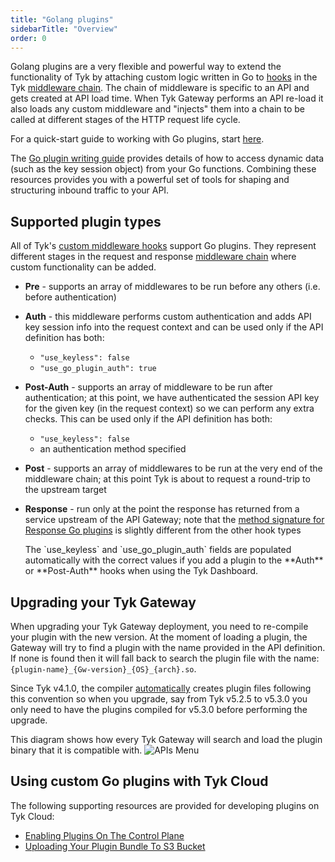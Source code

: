 ```yaml
---
title: "Golang plugins"
sidebarTitle: "Overview"
order: 0
---
```


Golang plugins are a very flexible and powerful way to extend the functionality of Tyk by attaching custom logic written in Go to [hooks](/5.5/plugins/plugin-types/plugintypes) in the Tyk [middleware chain](/5.5/concepts/middleware-execution-order).
The chain of middleware is specific to an API and gets created at API load time. When Tyk Gateway performs an API re-load it also loads any custom middleware and "injects" them into a chain to be called at different stages of the HTTP request life cycle.

For a quick-start guide to working with Go plugins, start [here](/5.5/plugins/tutorials/quick-starts/go/quickstart).

The [Go plugin writing guide](/5.5/product-stack/tyk-gateway/advanced-configurations/plugins/golang/writing-go-plugins) provides details of how to access dynamic data (such as the key session object) from your Go functions. Combining these resources provides you with a powerful set of tools for shaping and structuring inbound traffic to your API.

## Supported plugin types

All of Tyk's [custom middleware hooks](/5.5/plugins/plugin-types/plugintypes) support Go plugins. They represent different stages in the request and response [middleware chain](/5.5/concepts/middleware-execution-order) where custom functionality can be added.

- **Pre** - supports an array of middlewares to be run before any others (i.e. before authentication)
- **Auth** - this middleware performs custom authentication and adds API key session info into the request context and can be used only if the API definition has both:
  - `"use_keyless": false`
  - `"use_go_plugin_auth": true`
- **Post-Auth** - supports an array of middleware to be run after authentication; at this point, we have authenticated the session API key for the given key (in the request context) so we can perform any extra checks. This can be used only if the API definition has both:
  - `"use_keyless": false`
  - an authentication method specified
- **Post** - supports an array of middlewares to be run at the very end of the middleware chain; at this point Tyk is about to request a round-trip to the upstream target
- **Response** - run only at the point the response has returned from a service upstream of the API Gateway; note that the [method signature for Response Go plugins](/5.5/product-stack/tyk-gateway/advanced-configurations/plugins/golang/writing-go-plugins#creating-a-custom-response-plugin) is slightly different from the other hook types



    <Note>
    The `use_keyless` and `use_go_plugin_auth` fields are populated automatically with the correct values if you add a plugin to the **Auth** or **Post-Auth** hooks when using the Tyk Dashboard.
    </Note>


## Upgrading your Tyk Gateway

When upgrading your Tyk Gateway deployment, you need to re-compile your plugin with the new version. At the moment of loading a plugin, the Gateway will try to find a plugin with the name provided in the API definition. If none is found then it will fall back to search the plugin file with the name: `{plugin-name}_{Gw-version}_{OS}_{arch}.so`.

Since Tyk v4.1.0, the compiler [automatically](/5.5/product-stack/tyk-gateway/advanced-configurations/plugins/golang/go-plugin-compiler#output-filename) creates plugin files following this convention so when you upgrade, say from Tyk v5.2.5 to v5.3.0 you only need to have the plugins compiled for v5.3.0 before performing the upgrade.

This diagram shows how every Tyk Gateway will search and load the plugin binary that it is compatible with.
<img src="/img/plugins/go-plugin-different-tyk-versions.png" alt="APIs Menu" />

## Using custom Go plugins with Tyk Cloud

The following supporting resources are provided for developing plugins on Tyk Cloud:

- [Enabling Plugins On The Control Plane](https://tyk.io/docs/tyk-cloud/configuration-options/using-plugins/setup-control-plane/#what-do-i-need-to-do-to-use-plugins)
- [Uploading Your Plugin Bundle To S3 Bucket](https://tyk.io/docs/tyk-cloud/configuration-options/using-plugins/uploading-bundle/#how-do-i-upload-my-bundle-file-to-my-amazon-s3-bucket)

